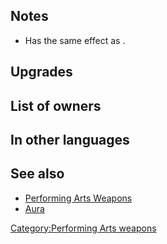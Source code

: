 {{Weapon Infobox
|tagid=SID_扇子＋
|weaponType=Dagger
|weaponName=Dancer's Fan+
|altWeaponName=Dancer's Fan Plus
|might=10
|range=2
|effect=If unit initiates combat, restores 7 HP to adjacent allies after combat. After combat, if unit attacked, inflicts Def/Res-7 on foe through its next action.
|cost=300
|exclusive=0
|statModifiers=0,10,0,0,0
|refinePaths=default
|refineSP=350
|refineMedals=500
|refineStones=50
|upgradedMight=12
|upgradedEffect=If unit initiates combat, restores 7 HP to adjacent allies after combat. After combat, if unit attacked, inflicts Def/Res-7 on target and foes within 2 spaces of target through their next actions.
|properties=
}}
==Notes==
* Has the same effect as {{Pt|Breath of Life 3}}.
{{IfUnitInitiates}}
{{IfUnitAttacked}}
{{Penalties}}
==Upgrades==
{{Weapon Upgrade List}}
==List of owners==
{{Skill Hero List}}
==In other languages==
{{OtherLanguages
|japanese=舞踏祭の扇子＋
|german=Tanzfächer+
|spanishEU=Aban. de baile +
|spanishLA=Aban. de baile +
|french=Éventail festif +
|italian=Ventaglio d'arte+
|chineseTW=舞會摺扇＋
|portuguese=Leque de dança+
}}
==See also==
* [[Performing Arts Weapons]]
* [[Aura]]
{{Weapons Navbox}}
[[Category:Performing Arts weapons]]